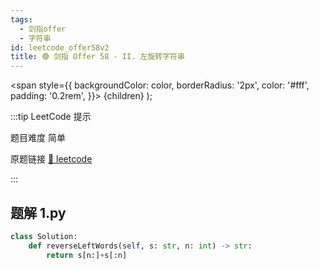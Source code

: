 ```yaml
---
tags:
  - 剑指offer
  - 字符串
id: leetcode_offer58v2
title: 🟢 剑指 Offer 58 - II. 左旋转字符串
---
```


  <span
    style={{
      backgroundColor: color,
      borderRadius: '2px',
      color: '#fff',
      padding: '0.2rem',
    }}>
    {children}
  </span>
);

:::tip LeetCode 提示

题目难度 <Highlight color="#00b8a3">简单</Highlight>

原题链接 [🔗 leetcode](https://leetcode-cn.com/problems/zuo-xuan-zhuan-zi-fu-chuan-lcof/)

:::



## 题解 1.py

```py
class Solution:
    def reverseLeftWords(self, s: str, n: int) -> str:
        return s[n:]+s[:n]
```


